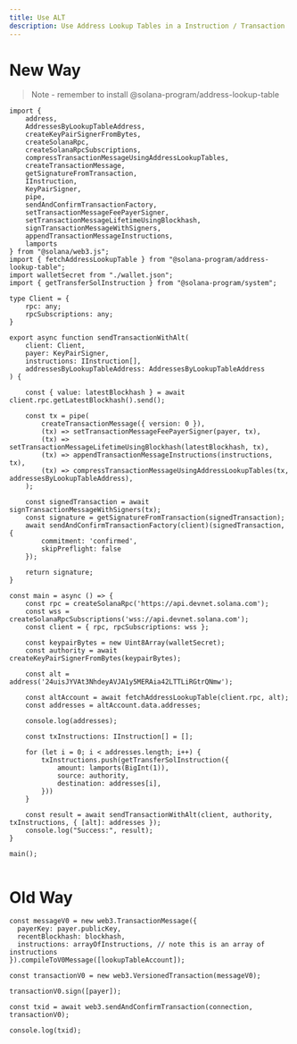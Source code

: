 ```yaml
---
title: Use ALT
description: Use Address Lookup Tables in a Instruction / Transaction
---
```


# New Way

> Note - remember to install @solana-program/address-lookup-table

```tsx
import {
    address,
    AddressesByLookupTableAddress,
    createKeyPairSignerFromBytes,
    createSolanaRpc,
    createSolanaRpcSubscriptions,
    compressTransactionMessageUsingAddressLookupTables,
    createTransactionMessage,
    getSignatureFromTransaction,
    IInstruction,
    KeyPairSigner,
    pipe,
    sendAndConfirmTransactionFactory,
    setTransactionMessageFeePayerSigner,
    setTransactionMessageLifetimeUsingBlockhash,
    signTransactionMessageWithSigners,
    appendTransactionMessageInstructions,
    lamports
} from "@solana/web3.js";
import { fetchAddressLookupTable } from "@solana-program/address-lookup-table";
import walletSecret from "./wallet.json";
import { getTransferSolInstruction } from "@solana-program/system";

type Client = {
    rpc: any;
    rpcSubscriptions: any;
}

export async function sendTransactionWithAlt(
    client: Client,
    payer: KeyPairSigner,
    instructions: IInstruction[],
    addressesByLookupTableAddress: AddressesByLookupTableAddress
) {

    const { value: latestBlockhash } = await client.rpc.getLatestBlockhash().send();

    const tx = pipe(
        createTransactionMessage({ version: 0 }),
        (tx) => setTransactionMessageFeePayerSigner(payer, tx),
        (tx) => setTransactionMessageLifetimeUsingBlockhash(latestBlockhash, tx),
        (tx) => appendTransactionMessageInstructions(instructions, tx),
        (tx) => compressTransactionMessageUsingAddressLookupTables(tx, addressesByLookupTableAddress),
    );

    const signedTransaction = await signTransactionMessageWithSigners(tx);
    const signature = getSignatureFromTransaction(signedTransaction);
    await sendAndConfirmTransactionFactory(client)(signedTransaction, {
        commitment: 'confirmed',
        skipPreflight: false
    });

    return signature;
}

const main = async () => {
    const rpc = createSolanaRpc('https://api.devnet.solana.com');
    const wss = createSolanaRpcSubscriptions('wss://api.devnet.solana.com');
    const client = { rpc, rpcSubscriptions: wss };

    const keypairBytes = new Uint8Array(walletSecret);
    const authority = await createKeyPairSignerFromBytes(keypairBytes);

    const alt = address('24uisJYVAt3NhdeyAVJA1y5MERAia42LTTLiRGtrQNmw');

    const altAccount = await fetchAddressLookupTable(client.rpc, alt);
    const addresses = altAccount.data.addresses;

    console.log(addresses);

    const txInstructions: IInstruction[] = [];

    for (let i = 0; i < addresses.length; i++) {
        txInstructions.push(getTransferSolInstruction({
            amount: lamports(BigInt(1)),
            source: authority,
            destination: addresses[i],
        }))
    }

    const result = await sendTransactionWithAlt(client, authority, txInstructions, { [alt]: addresses });
    console.log("Success:", result);
}

main();


```

# Old Way

```tsx
const messageV0 = new web3.TransactionMessage({
  payerKey: payer.publicKey,
  recentBlockhash: blockhash,
  instructions: arrayOfInstructions, // note this is an array of instructions
}).compileToV0Message([lookupTableAccount]);
 
const transactionV0 = new web3.VersionedTransaction(messageV0);
 
transactionV0.sign([payer]);
 
const txid = await web3.sendAndConfirmTransaction(connection, transactionV0);
 
console.log(txid);
```
